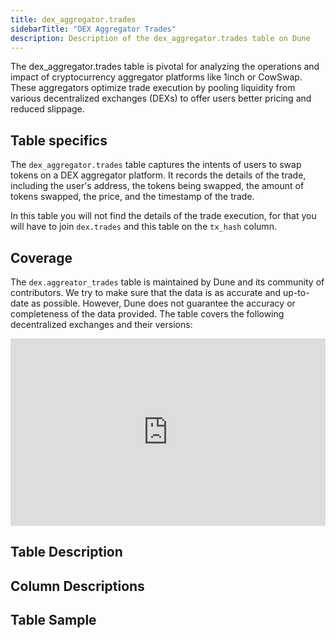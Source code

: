 ```yaml
---
title: dex_aggregator.trades
sidebarTitle: "DEX Aggregator Trades"
description: Description of the dex_aggregator.trades table on Dune
---
```


The dex_aggregator.trades table is pivotal for analyzing the operations and impact of cryptocurrency aggregator platforms like 1inch or CowSwap. These aggregators optimize trade execution by pooling liquidity from various decentralized exchanges (DEXs) to offer users better pricing and reduced slippage.

## Table specifics

The `dex_aggregator.trades` table captures the intents of users to swap tokens on a DEX aggregator platform. It records the details of the trade, including the user's address, the tokens being swapped, the amount of tokens swapped, the price, and the timestamp of the trade.

In this table you will not find the details of the trade execution, for that you will have to join `dex.trades` and this table on the `tx_hash` column. 

## Coverage

The `dex.aggreator_trades` table is maintained by Dune and its community of contributors. We try to make sure that the data is as accurate and up-to-date as possible. However, Dune does not guarantee the accuracy or completeness of the data provided. The table covers the following decentralized exchanges and their versions:

<div>
  <iframe
    src="https://dune.com/embeds/3457736/5810651/"
    width="100%"
    height="300px"
    frameBorder="0"
    scrolling="no"
  ></iframe>
</div>



## Table Description


<TableDescription tableSchema="dex" tableName="trades" />

## Column Descriptions


<ColumnDescriptions tableSchema="dex" tableName="trades" />

## Table Sample


<TableSample tableSchema="dex" tableName="trades" />